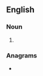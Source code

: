 ==English==

===Noun===
{{head|en|noun form}}

# {{plural of|sand dune|lang=en}}

===Anagrams===
* {{anagrams|en|a=addennssu|dunesands|unsaddens}}